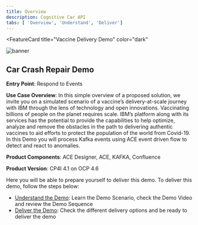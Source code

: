```yaml
---
title: Overview
description: Cognitive Car API
tabs: [ 'Overview', 'Understand', 'Deliver']
---
```



<FeatureCard
  title="Vaccine Delivery Demo"
  color="dark"
  >

![banner](images/vaccine-delivery.png)

</FeatureCard>

## Car Crash Repair Demo

**Entry Point**: Respond to Events

**Use Case Overview**: In this simple overview of a proposed solution, we invite you on a simulated scenario of a vaccine’s delivery-at-scale journey with IBM through the lens of technology and open innovations. Vaccinating billions of people on the planet requires scale. IBM’s platform along with its services has the potential to provide the capabilities to help optimize, analyze and remove the obstacles in the path to delivering authentic vaccines to aid efforts to protect the population of the world from Covid-19. In this Demo you will process Kafka events using ACE event driven flow to detect and react to anomalies.

**Product Components**: ACE Designer, ACE, KAFKA, Confluence

**Product Version**: CP4I 4.1 on OCP 4.6

Here you will be able to prepare yourself to deliver this demo. To deliver this demo, follow the steps below:

- [Understand the Demo](/salesdemos/carrepair-new/understand): Learn the Demo Scenario, check the Demo Video and review the Demo Sequence
- [Deliver the Demo](/salesdemos/carrepair-new/deliver): Check the different delivery options and be ready to deliver the demo
